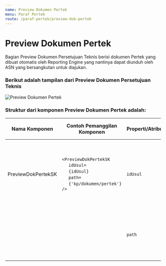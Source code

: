 ```yaml
---
name: Preview Dokumen Pertek
menu: Paraf Pertek
route: /paraf-pertek/preview-dok-pertek
---
```




# Preview Dokumen Pertek

Bagian Preview Dokumen Persetujuan Teknis berisi dokumen
Pertek yang dibuat otomatis oleh Reporting Engine yang
nantinya dapat diunduh oleh ASN yang bersangkutan untuk diajukan.


### Berikut adalah tampilan dari Preview Dokumen Persetujuan Teknis

![Preview Dokumen Pertek](../../src/img/paraf-pertek/StepOnePP_PreviewDokPertek.png)

### Struktur dari komponen Preview Dokumen Pertek adalah:

| Nama Komponen        | Contoh Pemanggilan <br/> Komponen                                                                                                                                                                                                          | Properti/Atribut   | Tipe Data <br/> Atribut | Penjelasan                                                                                                                                                                                               |
| -------------        | ------------------------------------------------------------------------------------------------------------------------------------------------------------------------------------------------------------------------------------------ | ------------------ | ----------------------- | -------------------------------------------------------------------------------------------------------------------------------------------------------------------------------------------------------- |
| PreviewDokPertekSK   |`<PreviewDokPertekSK` <br/> &nbsp;&nbsp;&nbsp;&nbsp;&nbsp;`idUsul=` <br/> &nbsp;&nbsp;&nbsp;&nbsp;&nbsp;`{idUsul}` <br/> &nbsp;&nbsp;&nbsp;&nbsp;&nbsp;`path=` <br/> &nbsp;&nbsp;&nbsp;&nbsp;&nbsp;`{'kp/dokumen/pertek'}`<br/> `/>`        | `idUsul`           | `String`                | Properti idUsul berisi informasi id usulan <br/> yang akan digunakan untuk mengambil <br/> data yang diusulkan sebelumnya.                                                                         |
|                      |                                                                                                                                                                                                                                            | `path`             | `String`                | Properti path berisi path dari dokumen pertimbangan  <br/> teknis (pertek) yang akan ditampilkan                                                                                                          |                                                                                                                                           


